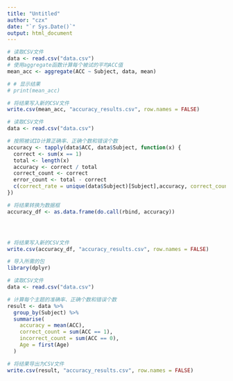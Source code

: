 ```yaml
---
title: "Untitled"
author: "czx"
date: "`r Sys.Date()`"
output: html_document
---
```


```r
# 读取CSV文件
data <- read.csv("data.csv")
# 使用aggregate函数计算每个被试的平均ACC值
mean_acc <- aggregate(ACC ~ Subject, data, mean)

# # 显示结果
# print(mean_acc)

# 将结果写入新的CSV文件
write.csv(mean_acc, "accuracy_results.csv", row.names = FALSE)

```

```r
# 读取CSV文件
data <- read.csv("data.csv")

# 按照被试ID计算正确率、正确个数和错误个数
accuracy <- tapply(data$ACC, data$Subject, function(x) {
  correct <- sum(x == 1)
  total <- length(x)
  accuracy <- correct / total
  correct_count <- correct
  error_count <- total - correct
  c(correct_rate = unique(data$Subject)[Subject],accuracy, correct_count = correct_count, error_count = error_count)
})

# 将结果转换为数据框
accuracy_df <- as.data.frame(do.call(rbind, accuracy))




# 将结果写入新的CSV文件
write.csv(accuracy_df, "accuracy_results.csv", row.names = FALSE)

```

```r
# 导入所需的包
library(dplyr)

# 读取CSV文件
data <- read.csv("data.csv")

# 计算每个主题的准确率、正确个数和错误个数
result <- data %>%
  group_by(Subject) %>%
  summarise(
    accuracy = mean(ACC),
    correct_count = sum(ACC == 1),
    incorrect_count = sum(ACC == 0),
    Age = first(Age)
  )

# 将结果导出为CSV文件
write.csv(result, "accuracy_results.csv", row.names = FALSE)


```

